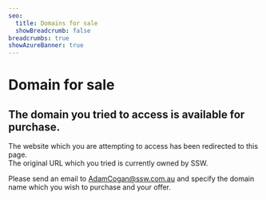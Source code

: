 ```yaml
---
seo:
  title: Domains for sale
  showBreadcrumb: false
breadcrumbs: true
showAzureBanner: true
---
```


# Domain for sale

<DomainForSale showDomain={true} />

## The domain you tried to access is available for purchase.

The website which you are attempting to access has been redirected to this page.\
The original URL which you tried is currently owned by SSW.

Please send an email to [AdamCogan@ssw.com.au](mailto\:AdamCogan@ssw.com.au?subject=Inquiry%20to%20purchase%20a%20domain) and specify the domain name which you wish to purchase and your offer.
